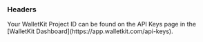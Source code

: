 ### Headers

<ParamField header="X-WalletKit-Project-ID" type="string" required={true}>
  Your WalletKit Project ID can be found on the API Keys page in the [WalletKit Dashboard](https://app.walletkit.com/api-keys).
</ParamField>
